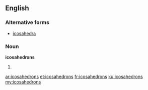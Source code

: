 ==English==

===Alternative forms===
* [[icosahedra]]

===Noun===
'''icosahedrons'''

# {{plural of|icosahedron}}

[[ar:icosahedrons]]
[[et:icosahedrons]]
[[fr:icosahedrons]]
[[ku:icosahedrons]]
[[my:icosahedrons]]